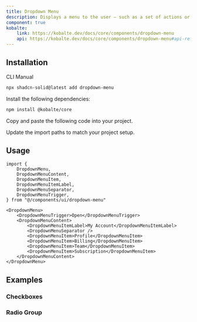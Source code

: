 ```yaml
---
title: Dropdown Menu
description: Displays a menu to the user — such as a set of actions or functions — triggered by a button.
component: true
kobalte:
    link: https://kobalte.dev/docs/core/components/dropdown-menu
    api: https://kobalte.dev/docs/core/components/dropdown-menu#api-reference
---
```


<ComponentPreview name="dropdown-menu-demo" />

## Installation

<Tabs defaultValue="cli">

<TabsList>
	<TabsTrigger value="cli">CLI</TabsTrigger>
	<TabsTrigger value="manual">Manual</TabsTrigger>
	<TabsIndicator class="bg-primary" />
</TabsList>

<TabsContent value="cli">

```bash
npx shadcn-solid@latest add dropdown-menu
```

</TabsContent>

<TabsContent value="manual">

<Steps>

<Step>Install the following dependencies:</Step>

```bash
npm install @kobalte/core
```

<Step>Copy and paste the following code into your project.</Step>

<ComponentSource name="dropdown-menu" />

<Step>Update the import paths to match your project setup.</Step>

</Steps>

</TabsContent>

</Tabs>

## Usage

```tsx
import {
	DropdownMenu,
	DropdownMenuContent,
	DropdownMenuItem,
	DropdownMenuItemLabel,
	DropdownMenuSeparator,
	DropdownMenuTrigger,
} from "@/components/ui/dropdown-menu"
```

```tsx
<DropdownMenu>
	<DropdownMenuTrigger>Open</DropdownMenuTrigger>
	<DropdownMenuContent>
		<DropdownMenuItemLabel>My Account</DropdownMenuItemLabel>
		<DropdownMenuSeparator />
		<DropdownMenuItem>Profile</DropdownMenuItem>
		<DropdownMenuItem>Billing</DropdownMenuItem>
		<DropdownMenuItem>Team</DropdownMenuItem>
		<DropdownMenuItem>Subscription</DropdownMenuItem>
	</DropdownMenuContent>
</DropdownMenu>
```

## Examples

### Checkboxes

<ComponentPreview name="dropdown-menu-checkboxes" />

### Radio Group

<ComponentPreview name="dropdown-menu-radio-group" />
